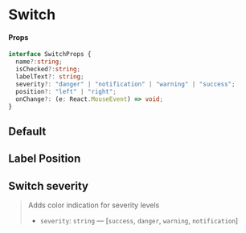
<Meta title="Components/Switch" component={Switch} />

# Switch

#### Props

```typescript
interface SwitchProps {
  name?:string;
  isChecked?:string;
  labelText?: string;
  severity?: "danger" | "notification" | "warning" | "success";
  position?: "left" | "right";
  onChange?: (e: React.MouseEvent) => void;
}
```
## Default

<Preview>
  <Story name="default">
    <Switch labelText="My Switch Button" />
  </Story>
</Preview>

## Label Position

<Preview>
  <Story name="position">
    <Container>
      <Switch name="label-left" position="left" labelText="My Switch Button" />
      <Spacer height="1rem" />
      <Switch name="label-right" position="right" labelText="My Switch Button" />
    </Container>
  </Story>
</Preview>

## Switch severity

> Adds color indication for severity levels
> - `severity`: `string` — [`success`, `danger`, `warning`, `notification`]

<Preview>
  <Story name="severity">
    <Container>
      <Switch name="label1" severity="warning" labelText="My Switch Button Warning" />
      <Spacer height="1rem" />
      <Switch name="label2" severity="danger" labelText="My Switch Button Danger" />
      <Spacer height="1rem" />
      <Switch name="label3" severity="success" labelText="My Switch Button Success" />
      <Spacer height="1rem" />
      <Switch name="label4" severity="notification" labelText="My Switch Button Notification" />
    </Container>
  </Story>
</Preview>
